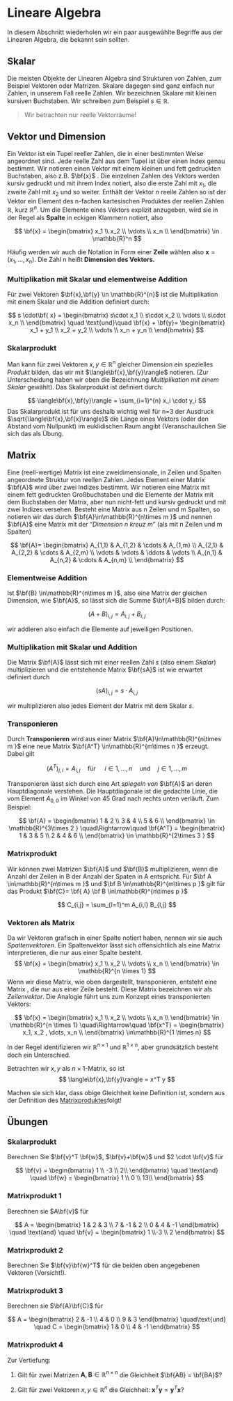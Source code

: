# Lineare Algebra

In diesem Abschnitt wiederholen wir ein paar ausgewählte Begriffe aus der Linearen Algebra, die bekannt sein sollten.  

## Skalar

Die meisten Objekte der Linearen Algebra sind Strukturen von Zahlen, zum Beispiel Vektoren oder Matrizen. Skalare dagegen sind ganz einfach nur Zahlen, in unserem Fall reelle Zahlen. Wir bezeichnen Skalare mit kleinen kursiven Buchstaben. Wir schreiben zum Beispiel $s \in \mathbb{R}.$

> Wir betrachten nur reelle Vektorräume! 

## Vektor und Dimension

Ein Vektor ist ein Tupel reeller Zahlen, die in einer bestimmten Weise angeordnet sind. Jede reelle Zahl aus dem Tupel ist über einen Index genau bestimmt. Wir notieren einen Vektor mit einem kleinen und fett gedruckten Buchstaben, also z.B. $\bf{x}$ . Die einzelnen Zahlen des Vektors werden kursiv gedruckt und mit ihrem Index notiert, also die erste Zahl mit $x_1$, die zweite Zahl mit $x_2$ und so weiter. Enthält der Vektor $n$ reelle Zahlen so ist der Vektor ein Element des n-fachen kartesischen Produktes der reellen Zahlen $\mathbb{R}$, kurz $\mathbb{R}^{n}$. Um die Elemente eines Vektors explizit anzugeben, wird sie in der Regel als **Spalte** in eckigen Klammern notiert, also

$$
\bf{x} = \begin{bmatrix}
x_1 \\
x_2 \\
\vdots \\
x_n \\
\end{bmatrix}
\in \mathbb{R}^n
$$

Häufig werden wir auch die Notation in Form einer **Zeile** wählen also  $\mathbf{x} = (x_1, \ldots, x_n)$. Die Zahl n heißt **Dimension des Vektors.**



### Multiplikation mit Skalar und elementweise Addition

Für zwei Vektoren  $\bf{x},\bf{y} \in \mathbb{R}^{n}$ ist die Multiplikation mit einem Skalar und die Addition definiert durch:

$$
s \cdot\bf{ x} = 
\begin{bmatrix}
s\cdot x_1 \\
s\cdot x_2 \\
\vdots \\
s\cdot x_n \\
\end{bmatrix}
\quad \text{und}\quad
\bf{x} + \bf{y}= 
\begin{bmatrix}
x_1 + y_1 \\
x_2 + y_2 \\
\vdots \\
x_n + y_n \\
\end{bmatrix}
$$



###  Skalarprodukt

Man kann für zwei Vektoren $x, y \in \mathbb{R}^{n}$ gleicher Dimension ein spezielles _Produkt_ bilden, das wir mit $\langle\bf{x},\bf{y}\rangle$ notieren. (Zur Unterscheidung haben wir oben die Bezeichnung _Multiplikation mit einem Skalar_ gewählt). Das Skalarprodukt ist definiert durch:

$$
\langle\bf{x},\bf{y}\rangle =  \sum_{i=1}^{n} x_i \cdot y_i
$$
Das Skalarprodukt ist für uns deshalb wichtig weil für n=3 der Ausdruck $\sqrt{\langle\bf{x},\bf{x}\rangle}$ die Länge eines Vektors (oder den Abstand vom Nullpunkt) im euklidischen Raum angibt (Veranschaulichen Sie sich das als Übung. 

## Matrix

Eine (reell-wertige) Matrix ist eine zweidimensionale, in Zeilen und Spalten angeordnete Struktur von reellen Zahlen. Jedes Element einer Matrix $\bf{A}$ wird über zwei Indizes bestimmt. Wir notieren eine Matrix mit einem fett gedruckten Großbuchstaben und die Elemente der Matrix mit dem Buchstaben der Matrix, aber nun nicht-fett und kursiv gedruckt und mit zwei Indizes versehen. Besteht eine Matrix aus n Zeilen und m Spalten, so notieren wir das durch $\bf{A}\in\mathbb{R}^{n\times m }$ und nennen $\bf{A}$ eine Matrix mit der "_Dimension n kreuz m_" (als mit n Zeilen und m Spalten)

$$
\bf{A}= 
\begin{bmatrix}
A_{1,1} & A_{1,2} & \cdots & A_{1,m}  \\
A_{2,1} & A_{2,2} & \cdots & A_{2,m}  \\
\vdots & \vdots & \ddots & \vdots \\
A_{n,1} & A_{n,2} & \cdots & A_{n,m}  \\
\end{bmatrix}
$$

### Elementweise Addition

Ist $\bf{B} \in\mathbb{R}^{n\times m }$, also eine Matrix der gleichen Dimension, wie $\bf{A}$, so lässt sich die Summe $\bf{A+B}$ bilden durch:

$$
(A+B)_{i,j} = A_{i,j} + B_{i,j}
$$

wir addieren also einfach die Elemente auf jeweiligen Positionen.

### Multiplikation mit Skalar und Addition

Die Matrix $\bf{A}$ lässt sich mit einer reellen Zahl $s$ (also einem _Skalar_) multiplizieren und die entstehende Matrix $\bf{sA}$ ist wie erwartet definiert durch

$$
(sA)_{i,j} = s \cdot A_{i,j}
$$

wir multiplizieren also jedes Element der Matrix mit dem Skalar $s$.

### Transponieren

Durch **Transponieren** wird aus einer Matrix $\bf{A}\in\mathbb{R}^{n\times m }$ eine neue Matrix $\bf{A^T} \in\mathbb{R}^{m\times n }$ erzeugt. Dabei gilt

$$
(A^T)_{j,i} = A_{i,j}  \quad \text{für } \quad i \in {1,...,n}  
\quad \text{und} \quad 
j \in {1,...,m}
$$

Transponieren lässt sich durch eine Art _spiegeln von_ $\bf{A}$ an deren Hauptdiagonale verstehen. Die Hauptdiagonale ist die gedachte Linie, die vom Element $A_{0,0}$ im Winkel von 45 Grad nach rechts unten verläuft. Zum Beispiel:

$$
\bf{A} = \begin{bmatrix}
1 & 2  \\
3 & 4  \\
5 & 6  \\
\end{bmatrix}  \in \mathbb{R}^{3\times 2 }
\quad\Rightarrow\quad
\bf{A^T} = \begin{bmatrix} 
1 & 3 & 5  \\
2 & 4  & 6 \\
\end{bmatrix}
\in \mathbb{R}^{2\times 3 }
$$

### Matrixprodukt

Wir können zwei Matrizen $\bf{A}$ und $\bf{B}$ multiplizieren, wenn die Anzahl der Zeilen in B der Anzahl der Spaten in A entspricht. Für $\bf A \in\mathbb{R}^{n\times m }$ und $\bf B \in\mathbb{R}^{m\times p }$ gilt für das Produkt $\bf{C}= \bf{ A} \bf B \in\mathbb{R}^{n\times p }$

$$
C_{i,j} = \sum_{l=1}^m  A_{i,l} B_{l,j}
$$

### Vektoren als Matrix

Da wir Vektoren grafisch in einer Spalte notiert haben, nennen wir sie auch _Spaltenvektoren_. Ein Spaltenvektor lässt sich offensichtlich als eine Matrix interpretieren, die nur aus einer Spalte besteht. 
$$
\bf{x} = 
\begin{bmatrix}
x_1 \\
x_2 \\
\vdots \\
x_n \\
\end{bmatrix}
\in \mathbb{R}^{n \times 1}
$$
Wenn wir diese Matrix, wie oben dargestellt, transponieren, entsteht eine Matrix , die nur aus einer Zeile besteht. Diese Matrix bezeichnen wir als *Zeilenvektor*. Die Analogie führt uns zum Konzept eines transponierten Vektors:

$$
\bf{x} = 
\begin{bmatrix}
x_1 \\
x_2 \\
\vdots \\
x_n \\
\end{bmatrix}
\in \mathbb{R}^{n \times 1}
\quad\Rightarrow\quad
\bf{x^T} =  
\begin{bmatrix}
x_1,  x_2 , \dots, x_n \\
\end{bmatrix}
\in\mathbb{R}^{1 \times n}
$$

In der Regel identifizieren wir $\mathbb{R}^{n \times 1}$ und $\mathbb{R}^{1 \times n}$, aber grundsätzlich besteht doch ein Unterschied.

Betrachten wir $x,y$ als $n \times 1$-Matrix, so ist
$$
\langle\bf{x},\bf{y}\rangle = x^T y
$$

Machen sie sich klar, dass obige Gleichheit keine Definition ist, sondern aus der Definition des [Matrixproduktes ](skalare-vektoren-und-matrizen.md#matrixprodukt-und-skalarprodukt)folgt!

## Übungen {#matrix-uebung}

### Skalarprodukt

Berechnen Sie $\bf{v}^T \bf{w}$, $\bf{v}+\bf{w}$ und $2 \cdot \bf{v}$ für

$$
\bf{v}    =   \begin{bmatrix}
1 \\
-3 \\
2\\
\end{bmatrix}
\quad \text{and} \quad 
\bf{w}    =   \begin{bmatrix}
1 \\
0 \\
13\\
\end{bmatrix}
$$

### Matrixprodukt 1

Berechnen sie $A\bf{v}$ für

$$
A = \begin{bmatrix} 
1 & 2 & 3 \\ 
7 & -1 & 2 \\ 
0 & 4 & -1
\end{bmatrix} 
\quad \text{and} \quad 
\bf{v} = \begin{bmatrix}
 1 \\-3 \\ 2 
\end{bmatrix}
$$



### Matrixprodukt 2 

Berechnen Sie $\bf{v}\bf{w}^T$ für die beiden oben angegebenen Vektoren (Vorsicht!).



### Matrixprodukt 3

Berechnen sie $\bf{A}\bf{C}$ für 

$$
A = \begin{bmatrix} 
2 & -1 \\ 
4 & 0 \\ 
9 & 3
\end{bmatrix}
\quad\text{und} \quad
C = \begin{bmatrix} 
1 & 0 \\ 
4 & -1 
\end{bmatrix}
$$

### Matrixprodukt 4
Zur Vertiefung:

1. Gilt für zwei Matrizen $\mathbf{A,B}\in\mathbb{R}^{n\times n }$ die Gleichheit $\bf{AB} = \bf{BA}$?

2. Gilt für zwei Vektoren  $x,y \in \mathbb{R}^n$ die Gleichheit: $\mathbf{x}^T \mathbf{y} = \mathbf{y}^T\mathbf{x}$?
